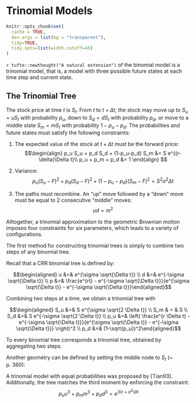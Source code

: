 # Trinomial Models {#sec:trinomial}

```r
knitr::opts_chunk$set(
  cache = TRUE,
  dev.args = list(bg = "transparent"),
  tidy=TRUE,
  tidy.opts=list(width.cutoff=45)
)
```

`r tufte::newthought("A natural extension")` of the binomial model is a trinomial model, that is,
a model with three possible future states at each time step and current
state.

## The Trinomial Tree

The stock price at time $t$ is $S_t$. From $t$ to $t+\Delta t$, the
stock may move up to $S_u = u S_t$ with probability $p_u$, down to $S_d= d S_t$ with
probability $p_d$, or move to a middle state $S_m = m S_t$ with probability
$1-p_u-p_d$. The probabilities and future states must satisfy the
following constraints:

1.  The expected value of the stock at $t+\Delta t$ must be the forward
    price:
    $$\begin{align}
    p_u S_u + p_d S_d + (1-p_u-p_d) S_m &= S e^{(r-\delta)\Delta t}\\
    p_u + p_m + p_d &= 1
    \end{align}
    $$

2.  Variance:
    $$p_u (S_u-F)^2 + p_d(S_d-F)^2 +(1-p_u-p_d)(S_m-F)^2 = S^2\sigma^2\Delta t$$
3.  The paths must recombine. An "up" move followed by a "down" move must be equal to 2 consecutive "middle" moves:
$$ud = m^2$$

Alltogether, a trinomial approximation to the geometric Brownian motion imposes four constraints for six parameters, which leads to a variety of configurations.


The first method for constructing trinomial trees is simply to combine
two steps of any binomial tree.

Recall that a CRR binomial tree is defined by:

$$\begin{aligned}
    u &=& e^{\sigma \sqrt{\Delta t}} \\
    d &=& e^{-\sigma \sqrt{\Delta t}} \\
    p &=& \frac{e^{rt} - e^{-\sigma \sqrt{\Delta t}}}{e^{\sigma \sqrt{\Delta t}} - e^{-\sigma \sqrt{\Delta t}}}\end{aligned}$$

Combining two steps at a time, we obtain a trinomial tree with

$$\begin{aligned}
    S_u &=& S e^{\sigma \sqrt{2 \Delta t}} \\
    S_m & = & S \\
    S_d &=& S e^{-\sigma \sqrt{2 \Delta t}} \\
    p_u &=& \left( \frac{e^{r \Delta t} - e^{-\sigma \sqrt{\Delta t}}}{e^{\sigma \sqrt{\Delta t}} - e^{-\sigma \sqrt{\Delta t}}} \right)^2 \\
    p_d &=& (1-\sqrt{p_u})^2\end{aligned}$$

To every binomial tree corresponds a trinomial tree, obtained by
aggregating two steps.


Another geometry can be defined by setting the middle node to 
$S_t$ (~\cite{Hull1997} p. 360):

\begin{eqnarray*}
    S_m &=& S_t  \\
    S_u &=& S_m e^{\sigma \sqrt{3 \Delta t}} \\
    S_d &=& S_m e^{-\sigma \sqrt{3 \Delta t}} \\
    p_u &=& -\sqrt{\frac{\Delta t}{12 \sigma^2}} \left(r-\frac{\sigma^2}{2} \right) + \frac{1}{6} \\
    p_d &=&  \sqrt{\frac{\Delta t}{12 \sigma^2}} \left(r-\frac{\sigma^2}{2} \right) + \frac{1}{6}
\end{eqnarray*}

A trinomial model with equal probabilities was proposed by [Tian93]. Additionally, the tree matches the third moment by enforcing the constraint:
$$
p_u u^3 + p_m m^3 + p_d d^3 = e^{3(r+\sigma^2) \delta t}
$$



